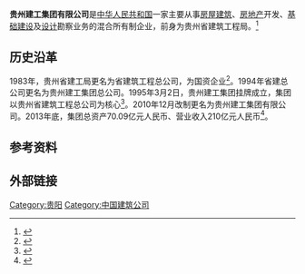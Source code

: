 {{Infobox company
| name = 贵州建工集团有限公司
| name_en = Guizhou Construction Engineering Group Co.,Ltd.
| logo = Guizhou Construction Engineering Group.png
| former_name = 贵州省建筑工程总公司
| type = 其他有限责任公司
| trading_name = 
| other_name = 
| traded_as = 
| ISIN = 
| local_code_name= CN
| local_code = 91520000214412123G
| fate = 
| predecessor = 
| successor = 
| foundation = {{Start date and age|1990|8|1}}<br />{{CHN}}[[贵州省|贵州省]][[贵阳市|贵阳市]]
| location = {{CHN}}[[贵州省|贵州省]][[贵阳市|贵阳市]][[云岩区|云岩区]]延安中路81号
| area_served = {{CHNML}}
| founder = 
| key_people = 
| industry = 建筑业
| products = 
| services = 
| revenue = 
| operating_income = 
| net_income = 
| aum = <!-- 僅適用於金融服務類公司。 -->
| assets = 
| equity = 
| owner = 
| num_employees = 
| num_employees_year = 
| parent = 
| divisions = 
| subsid = 
| homepage = {{URL|www.gzjgjt.com}}
| slogan = 
| capital = 
| market_value = 
| P/E_ratio = 
| earnings_per_share = 
| net_asset_value = 
| accounting_period = 
| major_shareholder = {{unbulleted list|绿地集团|贵阳市国资委}}
| footnotes = 
}}

'''贵州建工集团有限公司'''是[[中华人民共和国|中华人民共和国]]一家主要从事[[房屋|房屋]][[建築|建筑]]、[[房地產|房地产]]开发、[[基礎建設|基础建设]]及[[設計|设计]]勘察业务的混合所有制企业，前身为贵州省建筑工程局。<ref>{{Cite web|title=公司概况,贵州建工集团,贵州建工集团|url=http://www.gzjgjt.com/comcontent_detail/i=3&comContentId=3.html}}</ref>

== 历史沿革 ==
1983年，贵州省建工局更名为省建筑工程总公司，为国资企业<ref>{{Cite book|title=建筑施工企业节奏管理|last=刘建忠著|publisher=北京：中国环境出版社|year=2014.01|isbn=978-7-5111-1711-3|pages=249}}</ref>。1994年省建总公司更名为贵州建工集团总公司。1995年3月2日，贵州建工集团挂牌成立，集团以贵州省建筑工程总公司为核心<ref>{{Cite book|title=贵州年鉴 1996|last=贵州年鉴编辑部编|publisher=贵州年鉴社|year=1996.08|pages=392}}</ref>。2010年12月改制更名为贵州建工集团有限公司。2013年底，集团总资产70.09亿元人民币、营业收入210亿元人民币<ref>{{Cite book|title=贵州年鉴 2014|last=贵州省档案局|publisher=《贵州年鉴》编辑部|year=2014.11|pages=611-612}}</ref>。

== 参考资料 ==
{{Reflist}}

== 外部链接 ==
{{Official website|www.gzjgjt.com}}

[[Category:贵阳|Category:贵阳]]
[[Category:中国建筑公司|Category:中国建筑公司]]